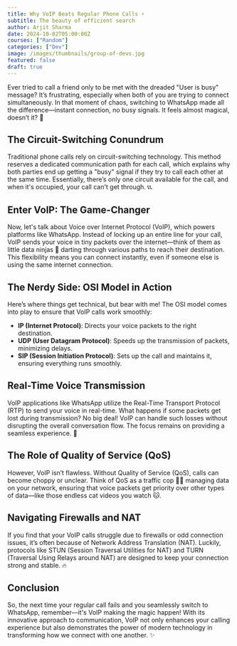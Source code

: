 ```yaml
---
title: Why VoIP Beats Regular Phone Calls ⚡️
subtitle: The beauty of efficient search
author: Arjit Sharma
date: 2024-10-02T05:00:00Z
courses: ["Random"]
categories: ["Dev"]
image: /images/thumbnails/group-of-devs.jpg
featured: false
draft: true
---
```


Ever tried to call a friend only to be met with the dreaded "User is busy" message? It’s frustrating, especially when both of you are trying to connect simultaneously. In that moment of chaos, switching to WhatsApp made all the difference—instant connection, no busy signals. It feels almost magical, doesn’t it? 🤯

## The Circuit-Switching Conundrum

Traditional phone calls rely on circuit-switching technology. This method reserves a dedicated communication path for each call, which explains why both parties end up getting a "busy" signal if they try to call each other at the same time. Essentially, there’s only one circuit available for the call, and when it's occupied, your call can't get through. 📞📞

## Enter VoIP: The Game-Changer

Now, let's talk about Voice over Internet Protocol (VoIP), which powers platforms like WhatsApp. Instead of locking up an entire line for your call, VoIP sends your voice in tiny packets over the internet—think of them as little data ninjas 🥷 darting through various paths to reach their destination. This flexibility means you can connect instantly, even if someone else is using the same internet connection.

## The Nerdy Side: OSI Model in Action

Here’s where things get technical, but bear with me! The OSI model comes into play to ensure that VoIP calls work smoothly:

- **IP (Internet Protocol)**: Directs your voice packets to the right destination.
- **UDP (User Datagram Protocol)**: Speeds up the transmission of packets, minimizing delays.
- **SIP (Session Initiation Protocol)**: Sets up the call and maintains it, ensuring everything runs smoothly.

## Real-Time Voice Transmission

VoIP applications like WhatsApp utilize the Real-Time Transport Protocol (RTP) to send your voice in real-time. What happens if some packets get lost during transmission? No big deal! VoIP can handle such losses without disrupting the overall conversation flow. The focus remains on providing a seamless experience. 🎤

## The Role of Quality of Service (QoS)

However, VoIP isn’t flawless. Without Quality of Service (QoS), calls can become choppy or unclear. Think of QoS as a traffic cop 👮‍♂️ managing data on your network, ensuring that voice packets get priority over other types of data—like those endless cat videos you watch 🐱.

## Navigating Firewalls and NAT

If you find that your VoIP calls struggle due to firewalls or odd connection issues, it’s often because of Network Address Translation (NAT). Luckily, protocols like STUN (Session Traversal Utilities for NAT) and TURN (Traversal Using Relays around NAT) are designed to keep your connection strong and stable. 🔥

## Conclusion

So, the next time your regular call fails and you seamlessly switch to WhatsApp, remember—it's VoIP making the magic happen! With its innovative approach to communication, VoIP not only enhances your calling experience but also demonstrates the power of modern technology in transforming how we connect with one another. ✨